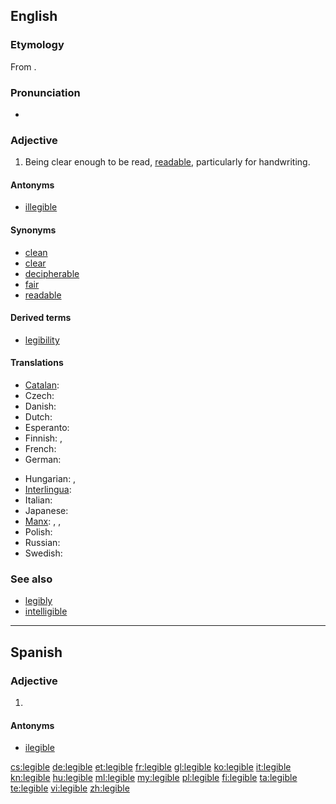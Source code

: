 ==English==

===Etymology===
From {{etyl|LL.}} {{term|legibilis||that can be read}}.

===Pronunciation===
* {{IPA|/ˈlɛʤəbl/}}

===Adjective===
{{en-adj}}

# Being clear enough to be read, [[readable]], particularly for handwriting.

====Antonyms====
* [[illegible]]

====Synonyms====
* [[clean]]
* [[clear]]
* [[decipherable]]
* [[fair]]
* [[readable]]

====Derived terms====
* [[legibility]]

====Translations====
{{trans-top|being clear enough to be read, readable, particularly for handwriting}}
* [[Catalan]]: {{t-|ca|llegible}}
* Czech: {{t-|cs|čitelný|m}}
* Danish: {{t|da|læselig}}
* Dutch: {{t-|nl|leesbaar}}
* Esperanto: {{t-|eo|legebla|xs=Esperanto}}
* Finnish: {{t-|fi|luettava}}, {{t-|fi|lukukelpoinen}}
* French: {{t+|fr|lisible}}
* German: {{t+|de|leserlich}}
{{trans-mid}}
* Hungarian: {{t+|hu|olvasható}}, {{t|hu|elolvasható}}
* [[Interlingua]]: {{t|ia|legible}}
* Italian: {{t-|it|leggibile}}
* Japanese: {{t|ja|読みやすい|tr=yomiyasui}}
* [[Manx]]: {{t|gv|so-lhaih}}, {{t|gv|lhaihagh}}, {{t|gv|lhaihoil}}
* Polish: {{t|pl|czytelny|m}}
* Russian: {{t+|ru|разборчивый|tr=razbórčivyj|sc=Cyrl}}
* Swedish: {{t|sv|läsbar}}
{{trans-bottom}}

===See also===
* [[legibly]]
* [[intelligible]]
----

==Spanish==

===Adjective===
{{es-adj}}

# {{l|en|legible}}

====Antonyms====
* [[ilegible]]

[[cs:legible]]
[[de:legible]]
[[et:legible]]
[[fr:legible]]
[[gl:legible]]
[[ko:legible]]
[[it:legible]]
[[kn:legible]]
[[hu:legible]]
[[ml:legible]]
[[my:legible]]
[[pl:legible]]
[[fi:legible]]
[[ta:legible]]
[[te:legible]]
[[vi:legible]]
[[zh:legible]]
